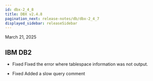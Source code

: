 ```yaml
---
id: dbx-2_4_8
title: DBX v2.4.8
pagination_next: release-notes/db/dbx-2_4_7
displayed_sidebar: releaseSidebar
---
```


March 21, 2025

## IBM DB2

- <Status priority='0'>Fixed</Status> Fixed the error where tablespace information was not output.

- <Status priority='0'>Fixed</Status> Added a slow query comment
